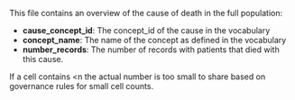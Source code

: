 This file contains an overview of the cause of death in the full population:

- **cause_concept_id**: The concept_id of the cause in the vocabulary
- **concept_name**: The name of the concept as defined in the vocabulary
- **number_records**: The number of records with patients that died with this cause.

If a cell contains <n the actual number is too small to share based on governance rules for small cell counts.

